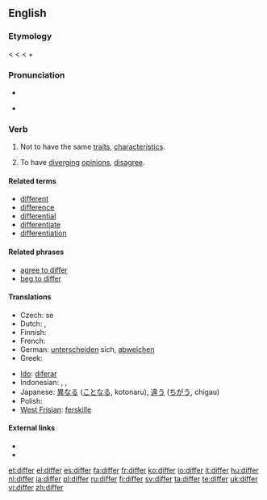 ==English==

===Etymology===
< {{etyl|enm}} {{term|differen}} < {{etyl|la}} {{term|differre||to carry apart, put off, defer}} < {{term|dis-||apart}} + {{term|ferre||to bear}}

===Pronunciation===
* {{audio|en-us-differ.ogg|Audio (US)}}
* {{a|UK}} {{IPA|'dɪfə}}
*: {{rhymes|ɪfə(r)}}

===Verb===
{{en-verb}}

# Not to have the same [[traits]], [[characteristic|characteristics]].
# {{context|people, groups, etc.}} To have [[diverge|diverging]] [[opinion]]s, [[disagree]].

====Related terms====
* [[different]]
* [[difference]]
* [[differential]]
* [[differentiate]]
* [[differentiation]]

====Related phrases====
{{rfc-header|Related phrases|lang=en}}
* [[agree to differ]]
* [[beg to differ]]

====Translations====
{{trans-top|Not to have the same characteristics}}
* Czech: {{t-|cs|lišit}} se
* Dutch: {{t+|nl|verschillen}}, {{t+|nl|afwijken}}
* Finnish: {{t+|fi|erota}}
* French: {{t+|fr|différer}}
* German: [[unterscheiden]] sich, [[abweichen]]
* Greek: {{t+|el|διαφέρω|sc=Grek}}
{{trans-mid}}
* [[Ido]]: [[diferar]]
* Indonesian: {{t-|id|beda|xs=Indonesian}}, {{t-|id|beda|alt=berbeda|xs=Indonesian}}, {{t-|id|lain|alt=berlainan|xs=Indonesian}}
* Japanese: [[異なる]] ([[ことなる]], kotonaru), [[違う]] ([[ちがう]], chigau)
* Polish: {{t|pl|różnić się}}
* [[West Frisian]]: [[ferskille]]
{{trans-bottom}}

====External links====
* {{R:Webster 1913}}
* {{R:Century 1911}}

[[et:differ]]
[[el:differ]]
[[es:differ]]
[[fa:differ]]
[[fr:differ]]
[[ko:differ]]
[[io:differ]]
[[it:differ]]
[[hu:differ]]
[[nl:differ]]
[[ja:differ]]
[[pl:differ]]
[[ru:differ]]
[[fi:differ]]
[[sv:differ]]
[[ta:differ]]
[[te:differ]]
[[uk:differ]]
[[vi:differ]]
[[zh:differ]]